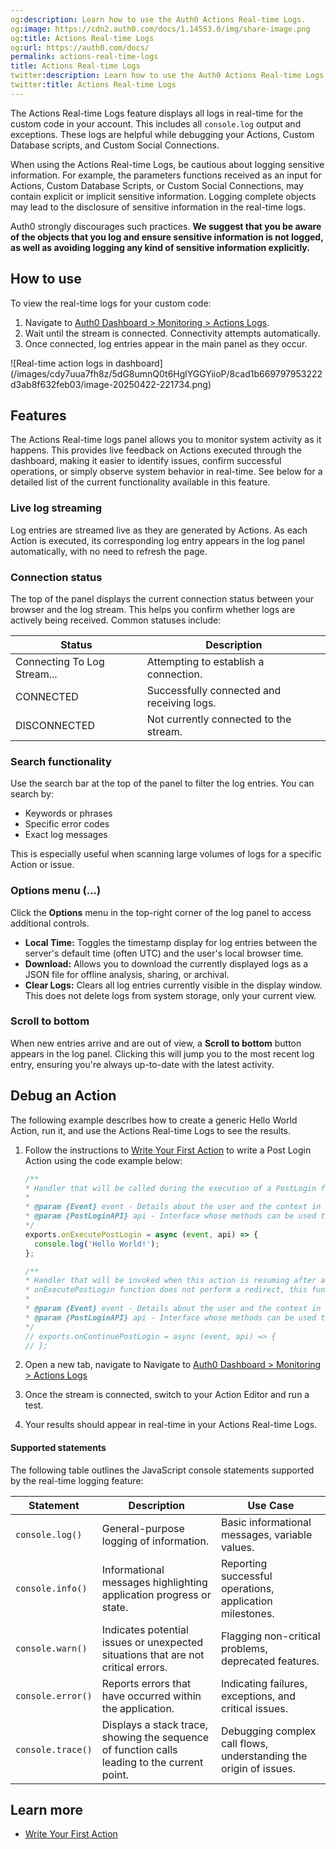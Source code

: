 ```yaml
---
og:description: Learn how to use the Auth0 Actions Real-time Logs.
og:image: https://cdn2.auth0.com/docs/1.14553.0/img/share-image.png
og:title: Actions Real-time Logs
og:url: https://auth0.com/docs/
permalink: actions-real-time-logs
title: Actions Real-time Logs
twitter:description: Learn how to use the Auth0 Actions Real-time Logs.
twitter:title: Actions Real-time Logs
---
```


The Actions Real-time Logs feature displays all logs in real-time for the custom code in your account. This includes all `console.log` output and exceptions. These logs are helpful while debugging your Actions, Custom Database scripts, and Custom Social Connections.

<Warning>

When using the Actions Real-time Logs, be cautious about logging sensitive information. For example, the parameters functions received as an input for Actions, Custom Database Scripts, or Custom Social Connections, may contain explicit or implicit sensitive information. Logging complete objects may lead to the disclosure of sensitive information in the real-time logs.

Auth0 strongly discourages such practices. **We suggest that you be aware of the objects that you log and ensure sensitive information is not logged, as well as avoiding logging any kind of sensitive information explicitly.**

</Warning>

## How to use

To view the real-time logs for your custom code:

1. Navigate to [Auth0 Dashboard > Monitoring > Actions Logs](https://manage.auth0.com/#/tenant/action-logs).
2. Wait until the stream is connected. Connectivity attempts automatically.
3. Once connected, log entries appear in the main panel as they occur.

<Frame>![Real-time action logs in dashboard](/images/cdy7uua7fh8z/5dG8umnQ0t6HglYGGYiioP/8cad1b669797953222d3ab8f632feb03/image-20250422-221734.png)</Frame>

## Features

The Actions Real-time logs panel allows you to monitor system activity as it happens. This provides live feedback on Actions executed through the dashboard, making it easier to identify issues, confirm successful operations, or simply observe system behavior in real-time. See below for a detailed list of the current functionality available in this feature.

### Live log streaming

Log entries are streamed live as they are generated by Actions. As each Action is executed, its corresponding log entry appears in the log panel automatically, with no need to refresh the page.

### Connection status

The top of the panel displays the current connection status between your browser and the log stream. This helps you confirm whether logs are actively being received. Common statuses include:

<table class="table"><thead>
<tr>
<th>Status</th>
<th>Description</th>
</tr>
</thead>
<tbody>
<tr>
<td>Connecting To Log Stream...</td>
<td>Attempting to establish a connection.</td>
</tr>
<tr>
<td>CONNECTED</td>
<td>Successfully connected and receiving logs.</td>
</tr>
<tr>
<td>DISCONNECTED</td>
<td>Not currently connected to the stream.</td>
</tr>
</tbody>
</table>

### Search functionality

Use the search bar at the top of the panel to filter the log entries. You can search by:

* Keywords or phrases
* Specific error codes
* Exact log messages

This is especially useful when scanning large volumes of logs for a specific Action or issue.

### Options menu (...)

Click the **Options** menu in the top-right corner of the log panel to access additional controls.

* **Local Time:** Toggles the timestamp display for log entries between the server's default time (often UTC) and the user's local browser time.
* **Download:** Allows you to download the currently displayed logs as a JSON file for offline analysis, sharing, or archival.
* **Clear Logs:** Clears all log entries currently visible in the display window. This does not delete logs from system storage, only your current view.

### Scroll to bottom

When new entries arrive and are out of view, a **Scroll to bottom** button appears in the log panel. Clicking this will jump you to the most recent log entry, ensuring you're always up-to-date with the latest activity.

## Debug an Action

The following example describes how to create a generic Hello World Action, run it, and use the Actions Real-time Logs to see the results.

1. Follow the instructions to [Write Your First Action](/docs/customize/actions/write-your-first-action) to write a Post Login Action using the code example below:

   ```javascript lines
   /**
   * Handler that will be called during the execution of a PostLogin flow.
   *
   * @param {Event} event - Details about the user and the context in which they are logging in.
   * @param {PostLoginAPI} api - Interface whose methods can be used to change the behavior of the login.
   */
   exports.onExecutePostLogin = async (event, api) => {
     console.log('Hello World!');
   };

   /**
   * Handler that will be invoked when this action is resuming after an external redirect. If your
   * onExecutePostLogin function does not perform a redirect, this function can be safely ignored.
   *
   * @param {Event} event - Details about the user and the context in which they are logging in.
   * @param {PostLoginAPI} api - Interface whose methods can be used to change the behavior of the login.
   */
   // exports.onContinuePostLogin = async (event, api) => {
   // };
   ```


   

   
2. Open a new tab, navigate to Navigate to [Auth0 Dashboard > Monitoring > Actions Logs](https://manage.auth0.com/#/tenant/action-logs)
3. Once the stream is connected, switch to your Action Editor and run a test.
4. Your results should appear in real-time in your Actions Real-time Logs.

#### Supported statements

The following table outlines the JavaScript console statements supported by the real-time logging feature:

<table class="table"><thead>
<tr>
<th>Statement</th>
<th>Description</th>
<th>Use Case</th>
</tr>
</thead>
<tbody>
<tr>
<td><code>console.log()</code></td>
<td>General-purpose logging of information.</td>
<td>Basic informational messages, variable values.</td>
</tr>
<tr>
<td><code>console.info()</code></td>
<td>Informational messages highlighting application progress or state.</td>
<td>Reporting successful operations, application milestones.</td>
</tr>
<tr>
<td><code>console.warn()</code></td>
<td>Indicates potential issues or unexpected situations that are not critical errors.</td>
<td>Flagging non-critical problems, deprecated features.</td>
</tr>
<tr>
<td><code>console.error()</code></td>
<td>Reports errors that have occurred within the application.</td>
<td>Indicating failures, exceptions, and critical issues.</td>
</tr>
<tr>
<td><code>console.trace()</code></td>
<td>Displays a stack trace, showing the sequence of function calls leading to the current point.</td>
<td>Debugging complex call flows, understanding the origin of issues.</td>
</tr>
</tbody>
</table>

## Learn more

* [Write Your First Action](/docs/customize/actions/write-your-first-action)